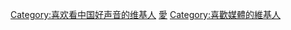 {{Userbox
  |border-c=white
  |border-s=1
  |id=✌️
  |id-c=black
  |id-fc=red
  |info=這個用戶喜歡收看《'''[[中国好声音]]'''》。
  |info-c=red
  |info-fc=blue
  |info-s=12
}} <includeonly>[[Category:喜欢看中国好声音的维基人]]</includeonly><noinclude>
[[Category:媒體用戶框模板|愛]]
[[Category:喜歡媒體的維基人]]
</noinclude>
